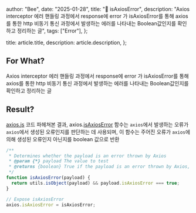 
  author: "Bee",
  date: "2025-01-28",
  title: "🐞 isAxiosError",
  description:
    "Axios interceptor 에러 핸들링 과정에서 response에 error 가 isAxiosError를 통해 axios를 통한 http 비동기 통신 과정에서 발생하는 에러를 나타내는 Boolean값인지를 확인하고 정리하는 글",
  tags: ["Error"],
};

  title: article.title,
  description: article.description,
};


## For What?

Axios interceptor 에러 핸들링 과정에서 response에 error 가 isAxiosError를 통해 axios를 통한 http 비동기 통신 과정에서 발생하는 에러를 나타내는 Boolean값인지를 확인하고 정리하는 글

## Result?

[axios.js](https://github.com/axios/axios/blob/v1.4.0/dist/axios.js#L850) 코드 파헤쳐본 결과, axios.[isAxiosError](https://github.com/axios/axios/blob/v1.4.0/dist/axios.js#L2837C23-L2837C23) 함수는 `axios`에서 발생하는 오류가 `axios`에서 생성된 오류인지를 판단하는 데 사용되며, 이 함수는 주어진 오류가 `axios`에 의해 생성된 오류인지 아닌지를 boolean 값으로 반환

```jsx
/**
 * Determines whether the payload is an error thrown by Axios
 * @param {*} payload The value to test
 * @returns {boolean} True if the payload is an error thrown by Axios, otherwise false
 */
function isAxiosError(payload) {
  return utils.isObject(payload) && payload.isAxiosError === true;
}
```

```jsx
// Expose isAxiosError
axios.isAxiosError = isAxiosError;
```
